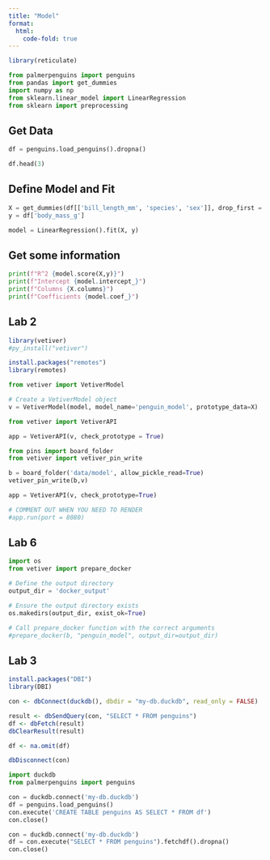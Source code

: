 ```yaml
---
title: "Model"
format:
  html:
    code-fold: true
---
```


```r
library(reticulate)
```

```python
from palmerpenguins import penguins
from pandas import get_dummies
import numpy as np
from sklearn.linear_model import LinearRegression
from sklearn import preprocessing
```

## Get Data

```python
df = penguins.load_penguins().dropna()

df.head(3)
```

## Define Model and Fit

```python
X = get_dummies(df[['bill_length_mm', 'species', 'sex']], drop_first = True)
y = df['body_mass_g']

model = LinearRegression().fit(X, y)
```

## Get some information

```python
print(f"R^2 {model.score(X,y)}")
print(f"Intercept {model.intercept_}")
print(f"Columns {X.columns}")
print(f"Coefficients {model.coef_}")
```

## Lab 2

```r
library(vetiver)
#py_install("vetiver")
```

```r
install.packages("remotes")
library(remotes)
```

```python
from vetiver import VetiverModel

# Create a VetiverModel object
v = VetiverModel(model, model_name='penguin_model', prototype_data=X)

```

```python
from vetiver import VetiverAPI

app = VetiverAPI(v, check_prototype = True)
```

```python
from pins import board_folder
from vetiver import vetiver_pin_write

b = board_folder('data/model', allow_pickle_read=True) 
vetiver_pin_write(b,v)
```

```python
app = VetiverAPI(v, check_prototype=True)
```

```python
# COMMENT OUT WHEN YOU NEED TO RENDER 
#app.run(port = 8080)
```

## Lab 6

```python
import os
from vetiver import prepare_docker

# Define the output directory
output_dir = 'docker_output'

# Ensure the output directory exists
os.makedirs(output_dir, exist_ok=True)

# Call prepare_docker function with the correct arguments
#prepare_docker(b, "penguin_model", output_dir=output_dir)
```

## Lab 3

```r
install.packages("DBI")
library(DBI)
```

```r
con <- dbConnect(duckdb(), dbdir = "my-db.duckdb", read_only = FALSE)

result <- dbSendQuery(con, "SELECT * FROM penguins")
df <- dbFetch(result)
dbClearResult(result)

df <- na.omit(df)

dbDisconnect(con)
```

```python
import duckdb
from palmerpenguins import penguins

con = duckdb.connect('my-db.duckdb')
df = penguins.load_penguins()
con.execute('CREATE TABLE penguins AS SELECT * FROM df')
con.close()
```

```python
con = duckdb.connect('my-db.duckdb')
df = con.execute("SELECT * FROM penguins").fetchdf().dropna()
con.close()
```
